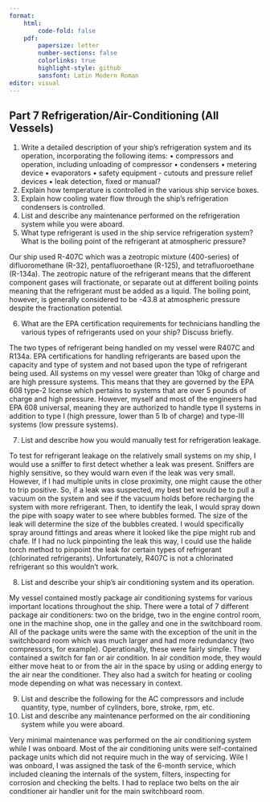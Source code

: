 ```yaml
---
format:
    html: 
        code-fold: false
    pdf:
        papersize: letter
        number-sections: false
        colorlinks: true
        highlight-style: github
        sansfont: Latin Modern Roman
editor: visual
---
```


## Part 7 Refrigeration/Air-Conditioning (All Vessels)


1.	Write a detailed description of your ship’s refrigeration system and its operation, incorporating the following items:
•	compressors and operation, including unloading of compressor
•	condensers
•	metering device 
•	evaporators
•	safety equipment - cutouts and pressure relief devices
•	leak detection, fixed or manual?
2.	Explain how temperature is controlled in the various ship service boxes.
3.	Explain how cooling water flow through the ship’s refrigeration condensers is controlled.
4.	List and describe any maintenance performed on the refrigeration system while you were aboard.
5.	What type refrigerant is used in the ship service refrigeration system? What is the boiling point of the refrigerant at atmospheric pressure?

Our ship used R-407C which was a zeotropic mixture (400-series) of difluoromethane (R-32), pentafluoroethane (R-125), and tetrafluoroethane (R-134a). The zeotropic nature of the refrigerant means that the different component gases will fractionate, or separate out at different boiling points meaning that the refrigerant must be added as a liquid. The boiling point, however, is generally considered to be -43.8 \degC at atmospheric pressure despite the fractionation potential.

6.	What are the EPA certification requirements for technicians handling the various types of refrigerants used on your ship? Discuss briefly.

The two types of refrigerant being handled on my vessel were R407C and R134a. EPA certifications for handling refrigerants are based upon the capacity and type of system and not based upon the type of refrigerant being used. All systems on my vessel were greater than 10kg of charge and are high pressure systems. This means that they are governed by the EPA 608 type-2 license which pertains to systems that are over 5 pounds of charge and high pressure. However, myself and most of the engineers had EPA 608 universal, meaning they are authorized to handle type II systems in addition to type I (high pressure, lower than 5 lb of charge) and type-III systems (low pressure systems).

7.	List and describe how you would manually test for refrigeration leakage.

To test for refrigerant leakage on the relatively small systems on my ship, I would use a sniffer to first detect whether a leak was present. Sniffers are highly sensitive, so they would warn even if the leak was very small. However, if I had multiple units in close proximity, one might cause the other to trip positive. So, if a leak was suspected, my best bet would be to pull a vacuum on the system and see if the vacuum holds before recharging the system with more refrigerant. Then, to identify the leak, I would spray down the pipe with soapy water to see where bubbles formed. The size of the leak will determine the size of the bubbles created. I would specifically spray around fittings and areas where it looked like the pipe might rub and chafe. If I had no luck pinpointing the leak this way, I could use the halide torch method to pinpoint the leak for certain types of refrigerant (chlorinated refrigerants). Unfortunately, R407C is not a chlorinated refrigerant so this wouldn't work.

8.  List and describe your ship's air conditioning system and its operation.

My vessel contained mostly package air conditioning systems for various important locations throughout the ship. There were a total of 7 different package air conditioners: two on the bridge, two in the engine control room, one in the machine shop, one in the galley and one in the switchboard room. All of the package units were the same with the exception of the unit in the switchboard room which was much larger and had more redundancy (two compressors, for example). Operationally, these were fairly simple. They contained a switch for fan or air condition. In air condition mode, they would either move heat to or from the air in the space by using or adding energy to the air near the conditioner. They also had a switch for heating or cooling mode depending on what was necessary in context. 

9.	List and describe the following for the AC compressors and include quantity, type, number of cylinders, bore, stroke, rpm, etc.
10.	List and describe any maintenance performed on the air conditioning system while you were aboard.  

Very minimal maintenance was performed on the air conditioning system while I was onboard. Most of the air conditioning units were self-contained package units which did not require much in the way of servicing. Wile I was onboard, I was assigned the task of the 6-month service, which included cleaning the internals of the system, filters, inspecting for corrosion and checking the belts. I had to replace two belts on the air conditioner air handler unit for the main switchboard room.
